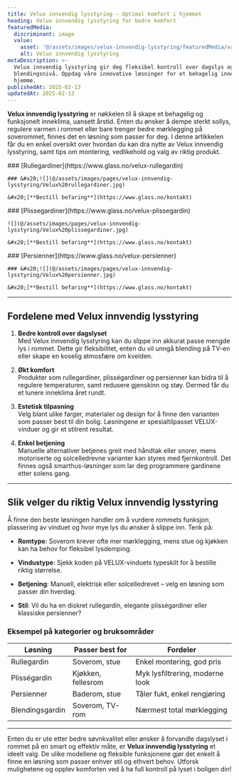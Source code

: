 ```yaml
---
title: Velux innvendig lysstyring – Optimal komfort i hjemmet
heading: Velux innvendig lysstyring for bedre komfort
featuredMedia:
  discriminant: image
  value:
    asset: '@/assets/images/velux-innvendig-lysstyring/featuredMedia/value/asset.jpg'
    alt: Velux innvendig lysstyring
metaDescription: >-
  Velux innvendig lysstyring gir deg fleksibel kontroll over dagslys og
  blendingsnivå. Oppdag våre innovative løsninger for et behagelig inneklima
  hjemme.
publishedAt: 2025-02-13
updatedAt: 2025-02-13
---
```

**Velux innvendig lysstyring** er nøkkelen til å skape et behagelig og funksjonelt inneklima, uansett årstid. Enten du ønsker å dempe sterkt sollys, regulere varmen i rommet eller bare trenger bedre mørklegging på soverommet, finnes det en løsning som passer for deg. I denne artikkelen får du en enkel oversikt over hvordan du kan dra nytte av Velux innvendig lysstyring, samt tips om montering, vedlikehold og valg av riktig produkt.

<Container crop="wide">
  <Container crop="normal">
    ### [Rullegardiner](https://www.glass.no/velux-rullegardin)

    ### &#x20;![](@/assets/images/pages/velux-innvendig-lysstyring/Velux%20rullegardiner.jpg)

    &#x20;[**Bestill befaring**](https://www.glass.no/kontakt)
  </Container>

  <Container crop="normal">
    ### [Plissegardiner](https://www.glass.no/velux-plissegardin)

    ![](@/assets/images/pages/velux-innvendig-lysstyring/Velux%20plissegardiner.jpg)

    &#x20;[**Bestill befaring**](https://www.glass.no/kontakt)
  </Container>

  <Container crop="normal">
    ### [Persienner](https://www.glass.no/velux-persienner)

    ### &#x20;![](@/assets/images/pages/velux-innvendig-lysstyring/Velux%20persienner.jpg)

    &#x20;[**Bestill befaring**](https://www.glass.no/kontakt)
  </Container>
</Container>

---

## **Fordelene med Velux innvendig lysstyring**

1. **Bedre kontroll over dagslyset**\
   Med Velux innvendig lysstyring kan du slippe inn akkurat passe mengde lys i rommet. Dette gir fleksibilitet, enten du vil unngå blending på TV-en eller skape en koselig atmosfære om kvelden.

2. **Økt komfort**\
   Produkter som rullegardiner, plisségardiner og persienner kan bidra til å regulere temperaturen, samt redusere gjenskinn og støy. Dermed får du et lunere inneklima året rundt.

3. **Estetisk tilpasning**\
   Velg blant ulike farger, materialer og design for å finne den varianten som passer best til din bolig. Løsningene er spesialtilpasset VELUX-vinduer og gir et stilrent resultat.

4. **Enkel betjening**\
   Manuelle alternativer betjenes greit med håndtak eller snorer, mens motoriserte og solcelledrevne varianter kan styres med fjernkontroll. Det finnes også smarthus-løsninger som lar deg programmere gardinene etter solens gang.

---

## **Slik velger du riktig Velux innvendig lysstyring**

Å finne den beste løsningen handler om å vurdere rommets funksjon, plassering av vinduet og hvor mye lys du ønsker å slippe inn. Tenk på:

* **Romtype**: Soverom krever ofte mer mørklegging, mens stue og kjøkken kan ha behov for fleksibel lysdemping.

* **Vindustype**: Sjekk koden på VELUX-vinduets typeskilt for å bestille riktig størrelse.

* **Betjening**: Manuell, elektrisk eller solcelledrevet – velg en løsning som passer din hverdag.

* **Stil**: Vil du ha en diskret rullegardin, elegante plisségardiner eller klassiske persienner?

### **Eksempel på kategorier og bruksområder**

| Løsning         | Passer best for    | Fordeler                        |
| --------------- | ------------------ | ------------------------------- |
| Rullegardin     | Soverom, stue      | Enkel montering, god pris       |
| Plisségardin    | Kjøkken, fellesrom | Myk lysfiltrering, moderne look |
| Persienner      | Baderom, stue      | Tåler fukt, enkel rengjøring    |
| Blendingsgardin | Soverom, TV-rom    | Nærmest total mørklegging       |

---

Enten du er ute etter bedre søvnkvalitet eller ønsker å forvandle dagslyset i rommet på en smart og effektiv måte, er **Velux innvendig lysstyring** et ideelt valg. De ulike modellene og fleksible funksjonene gjør det enkelt å finne en løsning som passer enhver stil og ethvert behov. Utforsk mulighetene og opplev komforten ved å ha full kontroll på lyset i boligen din!
